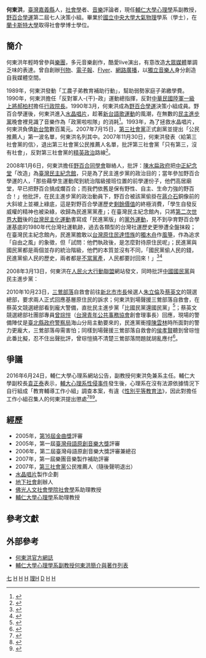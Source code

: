 {{Inappropriate tone|time=2016-10-10T05:50:07+00:00}} 
{{non-free|time=2016-10-10T05:47:22+00:00}}
{{學術研究工作者 
| name           = 何東洪
| image          = 台新藝術獎 何東洪 20150618.jpg
| width          = 
| caption        = 
| now            = [[輔仁大學|輔仁大學]]心理學系副教授
| period         = 
| Sex            = 男
| birthname      = 
| different name = 
| pseudonym      = 
| zi             = 
| hao            = 
| nationality    = {{ROC}}
| Native place   = 
| birth_date     = 
| birth_place    = {{TWN}}[[嘉義縣|嘉義縣]]
| death_date     = 
| death_place    = 
| residence      = 
| monuments      = 
| occupation     = 
| ethnicity      = 
| languages      = 
| party          = 
| religion       = 
| parents        = 
| spouse         = 
| children       = 
| relatives      = 
| research       = 文化經濟學、青年文化與政策、當代批判理論、媒體研究、流行音樂研究、社會科學質性研究
| agent          = 
| educate        = 
* [[國立中央大學|國立中央大學]][[大氣物理|大氣物理]]學系學士
* [[蘭卡斯特大學|蘭卡斯特大學]]社會學博士
| past           = 
* [[野百合學運|野百合學運]]第二屆七人決策小組
* [[第16屆金曲獎|第16屆金曲獎]]評審2005年
* 第一屆[[臺灣母語原創音樂大獎|臺灣母語原創音樂大獎]]評審2005年
* 第二屆臺灣母語原創音樂大獎評審兼總召2006年
* 第一屆樂團音樂製作補助評審2007年
* [[第三社會黨|第三社會黨]]公民推薦人（隨後聲明退出）2007年
* [[水晶唱片|水晶唱片]]製作企劃
* [[地下社會|地下社會]]創辦人
* [[佛光人文社會學院|佛光人文社會學院]]社會學系助理教授
* [[輔仁大學|輔仁大學]]心理學系助理教授
* [[中華民國文化研究學會|中華民國文化研究學會]]第九屆常務理事
| work           = 
| prize          = 
| influences     = 
| influenced     = 
| website        = 
| signature      = 
}}
'''何東洪'''，[[臺灣|臺灣]][[嘉義縣|嘉義縣]]人，[[社會學|社會學]]者、[[音樂|音樂]]評論者，現任[[輔仁大學|輔仁大學]][[心理學|心理學]]系副教授，[[野百合學運|野百合學運]]第二屆七人決策小組。畢業於[[國立中央大學|國立中央大學]][[大氣物理|大氣物理]]學系（學士），在[[蘭卡斯特大學|蘭卡斯特大學]]取得社會學博士學位。

== 簡介 ==
何東洪年輕時曾參與[[樂團|樂團]]，多元音樂創作，酷愛live演出，有意改造[[大眾媒體|大眾媒體]]單調乏味的表達。曾自創辦[[刊物|刊物]]、[[電子報|電子報]]、[[Flyer|Flyer]]、[[網路廣播|網路廣播]]，以[[獨立音樂人|獨立音樂人]]身分創造自我媒體空間。

1989年，何東洪發動「工農子弟教育補助行動」，幫助弱勢家庭子弟繳學費。1990年，何東洪擔任「反對軍人-{干}-政」運動總指揮，反對[[中華民國陸軍|中華民國陸軍]][[一級上將|一級上將]][[郝柏村|郝柏村]]擔任[[行政院長|行政院長]]。1990年3月，何東洪成為[[野百合學運|野百合學運]]決策小組成員。野百合學運後，何東洪進入[[水晶唱片|水晶唱片]]，趁著[[新台語歌運動|新台語歌運動]]的風潮，在無數的[[民主進步黨|民主進步黨]]晚會裡見識了音樂作為「政黨啦啦隊」的消耗<ref>{{cite news|url=http://www.coolloud.org.tw/node/10928|title=把政治還給普通人 論壇(一)|author=人民火大行動聯盟、台北市勞工教育資訊發展協會|date=2007-11-07|accessdate=2015-06-14|publisher=苦勞網|page=|archive-date=2019-06-11|archive-url=https://web.archive.org/web/20190611165912/https://www.coolloud.org.tw/node/10928|dead-url=no}}</ref>。1993年，為了拯救水晶唱片，何東洪負債[[新台幣|新台幣]]數百萬元。2007年7月15日，[[第三社會黨|第三社會黨]]正式創黨並提出「公民推薦人」第一波名單，何東洪名列其中。2007年11月30日，何東洪發表〈給第三社會黨的信〉，退出第三社會黨公民推薦人名單，批評第三社會黨「只有第三，沒有社會」，反對第三社會黨的[[精英政治|精英政治]]路線<ref>{{cite news|url=http://www.coolloud.org.tw/node/12130|title=給第三社會黨的信|author=何東洪|date=2007-11-30|accessdate=2015-07-03|publisher=苦勞網|page=|archive-date=2015-07-04|archive-url=https://web.archive.org/web/20150704054737/http://www.coolloud.org.tw/node/12130|dead-url=no}}</ref>。

2008年1月6日，何東洪擔任[[野百合同學會|野百合同學會]]聯絡人，批評：[[陳水扁政府|陳水扁政府]]把[[中正紀念堂|中正紀念堂]]「改造」為[[臺灣民主紀念館|臺灣民主紀念館]]，只是為了民主進步黨的政治目的；當年參加野百合學運的人，「那些藉學生運動爬到統治階級接班位置的前學運份子，他們高居廟堂，早已把野百合搞成爛百合；而我們依舊是保有野性、自主、生命力強的野百合！」他批評，在民主進步黨的政治動員下，野百合被該黨偷掛在[[蔣介石|蔣介石]]銅像前的大斜坡上並襯上綠底，這是對野百合學運歷史[[剩餘價值|剩餘價值]]的終極消費，「學生自發反威權的精神也被染綠，收歸為民進黨黨產」；在臺灣民主紀念館內，只將[[第二次世界大戰|第二次世界大戰]]後的[[台灣民主化運動|台灣民主化運動]]書寫成「民進黨版」的[[黨外運動|黨外運動]]，見不到孕育野百合學運基底的1980年代台灣社運軌跡，過去各類型的台灣社運歷史更慘遭全盤抹殺；在臺灣民主紀念館內，民進黨膽敢以[[台灣原住民|台灣原住民]][[達悟族|達悟族]]的[[獨木舟|獨木舟]]作[[風箏|風箏]]，作為追求「自由之風」的象徵，但「試問：他們執政後，是怎麼對待原住民呢」；民進黨與國民黨都是兩個並存的統治階級，他們的本質並沒有不同，「國民黨偷人民的錢，民進黨偷人民的歷史，兩者都是[[中國國民黨黨產爭議|不當黨產]]，人民都要討回來！」<ref>{{cite news|url=http://www.coolloud.org.tw/node/14389|title=野百合重返中正廟 豎起小指頭|author=林庭瑤|date=2008-01-07|accessdate=2015-06-14|publisher=中國時報|page=|archive-date=2011-07-13|archive-url=https://web.archive.org/web/20110713074655/http://www.coolloud.org.tw/node/14389|dead-url=no}}</ref><ref>{{cite news|url=http://www.coolloud.org.tw/node/14344|title=野百合不在廟堂裡|author=何東洪|date=2008-01-05|accessdate=2016-01-16|publisher=中國時報|page=|archive-date=2019-06-17|archive-url=https://web.archive.org/web/20190617185315/https://www.coolloud.org.tw/node/14344|dead-url=no}}</ref>

2008年3月13日，何東洪在[[人民火大行動聯盟|人民火大行動聯盟]]網站發文，同時批評[[中國國民黨|中國國民黨]]與民主進步黨：
{{cquote|
一個曾經在台灣實施40多年[[法西斯|法西斯]]統治的黨，過去八年的在野，為了奪回政權，無所不用其極地以攻擊民進黨作為標的，絲毫沒有反思其[[右派|右派]]統治慾望的本質。尤有甚者，從其台北縣市的治理裡，我們見到：國民黨對於勞工、弱勢族群（[[樂生療養院|樂生療養院]]的院民、[[三鶯部落|三鶯]]及[[溪洲部落|溪洲]]原住民部落）的打壓，比起80年代更為直接、更暴力。<br>而一個宣稱以實踐文化及政治本土、進步的民進黨，過去八年，朝財團資本靠攏的治理，顯露其形中實右的政黨本質。<br>這兩個黨共同的特質，與其說是遠離人民，倒不如說是背棄人民。所以我們不再任由他們宰割手中的選票。鄙棄藍綠兩黨，是我們奪回自己權力的開始。<ref>{{cite news |url=http://www.nobnog.org.tw/modules/article/view.article.php/a154 |title=我的一票拒投馬謝！你的一票怎麼投？百人百字募集 |author= |date=2008-03-13 |accessdate=2015-06-14 |publisher=人民火大行動聯盟 |page= |deadurl=yes |archiveurl=https://archive.is/20130419073712/http://www.nobnog.org.tw/modules/article/view.article.php/a154 |archivedate=2013-04-19 }}</ref>
}}

2010年10月23日，[[三鶯部落|三鶯部落]]自救會前往[[新北市市長|新北市市長]]候選人[[朱立倫|朱立倫]]及[[蔡英文|蔡英文]]的競選總部，要求兩人正式回應基層原住民的訴求；何東洪到場聲援三鶯部落自救會，在蔡英文競選總部看到龐大警備，直批民主進步黨「比國民黨還國民黨」<ref>{{cite news|url=http://www.coolloud.org.tw/node/55262|title=藝文．學界上街挺三鶯 要求新北市長候選人出面表態！|author=新聞稿|date=2010-10-23|accessdate=2015-06-14|publisher=三鶯部落自救會|page=|archive-date=2019-06-13|archive-url=https://web.archive.org/web/20190613210740/https://www.coolloud.org.tw/node/55262|dead-url=no}}</ref>；蔡英文競選總部社團部專員[[曾琮愷|曾琮愷]]（[[台灣青年公共事務協會|台灣青年公共事務協會]]創會理事長）回應，現場的警備陣仗是[[臺北縣政府警察局|臺北縣政府警察局]]海山分局主動要來的，民進黨衝撞[[陳雲林|陳雲林]]時所面對的警力更龐大，三鶯部落毋需害怕；同樣到場聲援三鶯部落自救會的[[侯孝賢|侯孝賢]]聽到曾琮愷此番比擬，忍不住出聲批評，曾琮愷搞不清楚三鶯部落問題就胡亂應付<ref>{{cite news|url=http://www.coolloud.org.tw/comment/47549|title=等不到新北市長候選人 三鶯部落再邀「英倫」|author=曾心盈|date=2010-10-23|accessdate=2015-06-15|publisher=苦勞網|page=|archive-date=2019-06-18|archive-url=https://web.archive.org/web/20190618213837/https://www.coolloud.org.tw/comment/47549|dead-url=no}}</ref>。

== 爭議 ==
2016年6月24日，輔仁大學心理系網站公告，副教授何東洪免兼系主任。輔仁大學副校長[[袁正泰|袁正泰]]表示，[[輔大心理系性侵事件|輔大心理系性侵事件]]發生後，心理系在沒有法源依據情況下自行組成「教育輔導工作小組」調查本案，有違《[[性別平等教育法|性別平等教育法]]》，因此對擔任工作小組召集人的何東洪提出懲處<ref>{{cite news|title=輔大心理系性侵案惹議 何東洪遭解除系主任職務|publisher=自由時報|url=http://news.ltn.com.tw/news/life/breakingnews/1740818|date=2016-06-24|author=葉冠妤|accessdate=2016-06-26|language=zh-hant|archive-date=2016-09-23|archive-url=https://web.archive.org/web/20160923145309/http://news.ltn.com.tw/news/life/breakingnews/1740818|dead-url=no}}</ref><ref>{{cite news|title=輔大心理系性侵事件 系主任今被免職|publisher=聯合報|url=https://video.udn.com/news/514194|date=2016-06-24|author=連珮宇|accessdate=2016-06-26|language=zh-hant|archive-date=2016-08-21|archive-url=https://web.archive.org/web/20160821183936/https://video.udn.com/news/514194|dead-url=no}}</ref><ref>{{cite news|title=輔大心理系性侵案後續 系主任何東洪被免職|publisher=東森新聞|url=http://www.ettoday.net/news/20160624/722751.htm|date=2016-06-24|accessdate=2016-06-26|language=zh-hant|archive-date=2016-10-05|archive-url=https://web.archive.org/web/20161005165841/http://www.ettoday.net/news/20160624/722751.htm|dead-url=no}}</ref>。

== 經歷 ==
*2005年，[[第16屆金曲獎|第16屆金曲獎]]評審
*2005年，第一屆[[臺灣母語原創音樂大獎|臺灣母語原創音樂大獎]]評審
*2006年，第二屆臺灣母語原創音樂大獎評審兼總召
*2007年，第一屆樂團音樂製作補助評審
*2007年，[[第三社會黨|第三社會黨]]公民推薦人（隨後聲明退出）
*[[水晶唱片|水晶唱片]]製作企劃
*[[地下社會|地下社會]]創辦人
*[[佛光人文社會學院|佛光人文社會學院]][[社會學|社會學]]系助理教授
*[[輔仁大學|輔仁大學]][[心理學|心理學]]系助理教授

==參考文獻==
{{reflist|2}}

== 外部參考 ==
* [https://web.archive.org/web/20080709045512/http://blog.roodo.com/mwworkshop/archives/3320533.html 何東洪官方網誌]
* [https://web.archive.org/web/20090427052436/http://www.psy.fju.edu.tw/new0916/ho.htm 輔仁大學心理學系副教授何東洪簡介與著作列表]


[[Category:野百合學運參與者|七]]
[[Category:輔仁大學教授|H]]
[[Category:佛光大學教授|H]]
[[Category:蘭卡斯特大學校友|H]]
[[Category:國立中央大學校友|理H]]
[[Category:何姓|D]]
[[Category:嘉義市人|H]]
[[Category:台灣作家|H]]
